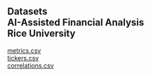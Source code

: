 ## Datasets<br>AI-Assisted Financial Analysis<br>Rice University

[metrics.csv](https://www.dropbox.com/scl/fi/glrab8g4yo94er3ib5d69/675_metrics.csv?rlkey=w591bxsoqg21g19vudla12sw7&dl=1)<br>
[tickers.csv](https://www.dropbox.com/scl/fi/ibhqi0ri6w0qxqoxk97lk/675_tickers.csv?rlkey=hksnwx9ec1bma2rqrahrkaxlz&dl=1)<br>
[correlations.csv](https://www.dropbox.com/scl/fi/gfxyepv948uf0awvxnkuw/correlations.csv?rlkey=ukz18kbem271hg6xoxzb0ebqb&dl=1)<br>